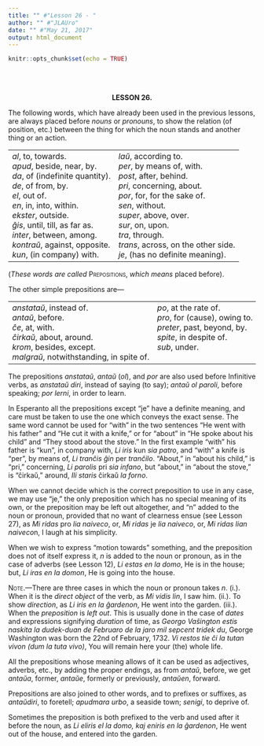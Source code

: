 ```yaml
---
title: "" #"Lesson 26 - "
author: "" #"JLAUro"
date: "" #"May 21, 2017"
output: html_document
---
```


```r
knitr::opts_chunk$set(echo = TRUE)
```

<br/><br/>

<center><b>LESSON 26.</b></center>

<p>The following words, which have already been used in the
previous lessons, are always placed before <i>nouns</i> or
<i>pronouns</i>, to show the relation (of position, etc.) between
the thing for which the noun stands and another thing or an
action.</p>

<!-- =============================062.png============================ -->
<center>
<table cellspacing="8">
<tr>
<td nowrap valign="top"><i>al</i>, to, towards.<br>
 <i>apud</i>, beside, near, by.<br>
 <i>da</i>, of (indefinite quantity).<br>
 <i>de</i>, of from, by.<br>
 <i>el</i>, out of.<br>
 <i>en</i>, in, into, within.<br>
 <i>ekster</i>, outside.<br>
 <i>&#285;is</i>, until, till, as far as.<br>
 <i>inter</i>, between, among.<br>
 <i>kontra&#365;</i>, against, opposite.<br>
 <i>kun</i>, (in company) with.</td>
<td nowrap valign="top"><i>la&#365;</i>, according to.<br>
 <i>per</i>, by means of, with.<br>
 <i>post</i>, after, behind.<br>
 <i>pri</i>, concerning, about.<br>
 <i>por</i>, for, for the sake of.<br>
 <i>sen</i>, without.<br>
 <i>super</i>, above, over.<br>
 <i>sur</i>, on, upon.<br>
 <i>tra</i>, through.<br>
 <i>trans</i>, across, on the other side.<br>
 <i>je</i>, (has no definite meaning).</td>
</tr>
</table>
</center>

<p>(<i>These words are called</i> <span style=
"font-variant: small-caps">Prepositions</span>, <i>which
means</i> placed before).</p>

<p>The other simple prepositions are&mdash;</p>

<center>
<table cellspacing="8">
<tr>
<td nowrap valign="top"><i>anstata&#365;</i>, instead of.<br>
 <i>anta&#365;</i>, before.<br>
 <i>&#265;e</i>, at, with.<br>
 <i>&#265;irka&#365;</i>, about, around.<br>
 <i>krom</i>, besides, except.<br>
 <i>malgra&#365;</i>, notwithstanding, in spite of.</td>
<td nowrap valign="top"><i>po</i>, at the rate of.<br>
 <i>pro</i>, for (cause), owing to.<br>
 <i>preter</i>, past, beyond, by.<br>
 <i>spite</i>, in despite of.<br>
 <i>sub</i>, under.</td>
</tr>
</table>
</center>

<p>The prepositions <i>anstata&#365;</i>, <i>anta&#365;</i>
(<i>ol</i>), and <i>por</i> are also used before Infinitive
verbs, as <i>anstata&#365; diri</i>, instead of saying (to say);
<i>anta&#365; ol paroli</i>, before speaking; <i>por lerni</i>,
in order to learn.</p>

<!-- =============================063.png============================ -->
<p>In Esperanto all the prepositions except "je" have a definite
meaning, and care must be taken to use the one which conveys the
exact sense. The same word cannot be used for "with" in the two
sentences "He went with his father" and "He cut it with a knife,"
or for "about" in "He spoke about his child" and "They stood
about the stove." In the first example "with" his father is
"kun", in company with, <i>Li iris</i> kun <i>sia patro</i>, and
"with" a knife is "per", by means of, <i>Li tran&#265;is
&#285;in</i> per <i>tran&#265;ilo</i>. "About," in "about his
child," is "pri," concerning, <i>Li parolis</i> pri <i>sia
infano</i>, but "about," in "about the stove," is
"&#265;irka&#365;," around, <i>Ili staris</i> &#265;irka&#365;
<i>la forno</i>.</p>

<p>When we cannot decide which is the correct preposition to use
in any case, we may use "je," the only preposition which has no
special meaning of its own, or the preposition may be left out
altogether, and "n" added to the noun or pronoun, provided that
no want of clearness ensue (see Lesson 27), as <i>Mi ridas</i>
pro <i>lia naiveco</i>, or, <i>Mi ridas</i> je <i>lia
naiveco</i>, or, <i>Mi ridas lian naiveco</i>n, I laugh at his
simplicity.</p>

<p>When we wish to express "motion towards" something, and the
preposition does not of itself express it, <i>n</i> is added to
the noun or pronoun, as in the case of adverbs (see Lesson 12),
<i>Li estas en la domo</i>, He is in the house; but, <i>Li iras
en la domon</i>, He is going into the house.</p>

<p><span style=
"font-variant: small-caps">Note</span>.&mdash;There are three
cases in which the noun or pronoun takes <i>n</i>. (i.). When it
is the <i>direct object</i> of the verb, as <i>Mi vidis lin</i>,
I saw him. (ii.). To show <i>direction</i>, as <i>Li iris en la
&#285;ardenon</i>, He went into the garden. (iii.). When the
<i>preposition</i> is <i>left out</i>. This is usually done in
the case of <i>dates</i> and expressions signifying
<i>duration</i> of time, as <i>Georgo Va&#349;ington estis
naskita la dudek-duan de Februaro de la jaro mil sepcent tridek
du</i>, George Washington was born the 22nd of February, 1732.
<i>Vi restos tie &#265;i la tutan vivon (dum la tuta vivo)</i>,
You will remain here your (the) whole life.</p>

<p>All the prepositions whose meaning allows of it can be used as
adjectives, adverbs, etc., by adding the proper endings, as from
<i>anta&#365;</i>, before, we get <i>anta&#365;a</i>, former,
<i>anta&#365;e</i>, formerly or previously, <i>anta&#365;en</i>,
forward.</p>

<p>Prepositions are also joined to other words, and to prefixes
or suffixes, as <i>anta&#365;diri</i>, to foretell; <i>apudmara
urbo</i>, a seaside town; <i>senigi</i>, to deprive of.</p>

<!-- =============================064.png============================ -->
<p>Sometimes the preposition is both prefixed to the verb and
used after it before the noun, as <i>Li eliris el la domo, kaj
eniris en la &#285;ardenon</i>, He went out of the house, and
entered into the garden.</p>